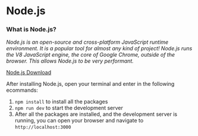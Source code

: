 # Node.js

### What is Node.js?

_Node.js is an open-source and cross-platform JavaScript runtime environment. It is a popular tool for almost any kind of project! Node.js runs the V8 JavaScript engine, the core of Google Chrome, outside of the browser. This allows Node.js to be very performant._

<a href="https://nodejs.org/en/download/" target="_blank">
  Node.js Download
</a>

<p>After installing Node.js, open your terminal and enter in the following ecommands:</p>
  <ol>
    <li>
      <code>npm install</code> to install all the packages
    </li>
    <li>
      <code>npm run dev</code> to start the development server
    </li>
    <li>
      After all the packages are installed, and the development server is running, you can open your browser and navigate to <code>http://localhost:3000</code>
    </li>
  </ol>

